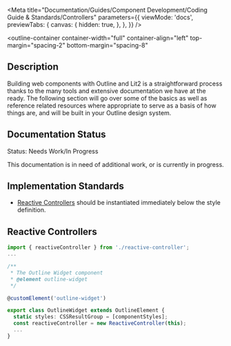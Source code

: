 
<Meta
  title="Documentation/Guides/Component Development/Coding Guide & Standards/Controllers"
  parameters={{
    viewMode: 'docs',
    previewTabs: {
      canvas: {
        hidden: true,
      },
    },
  }}
/>

<outline-container
  container-width="full"
  container-align="left"
  top-margin="spacing-2"
  bottom-margin="spacing-8"
>
  ## Description
  Building web components with Outline and Lit2 is a straightforward process thanks to the many tools and extensive documentation we have at the ready. 
  The following section will go over some of the basics as well as reference related resources where appropriate to serve as a basis of how things are, and will be built in your Outline design system.

  ## Documentation Status
  <outline-alert status="warning" size="large">
    <span slot="header">Status: Needs Work/In Progress</span>
    <p>
      This documentation is in need of additional work, or is currently in progress.
    </p>
  </outline-alert>
</outline-container>

## Implementation Standards

- [Reactive Controllers](https://lit.dev/docs/composition/controllers/) should be instantiated immediately below the style definition.

## Reactive Controllers

```typescript
import { reactiveController } from './reactive-controller'; 
...

/** 
 * The Outline Widget component 
 * @element outline-widget 
 */ 

@customElement('outline-widget')

export class OutlineWidget extends OutlineElement { 
  static styles: CSSResultGroup = [componentStyles]; 
  const reactiveController = new ReactiveController(this); 
  ... 
}
```
